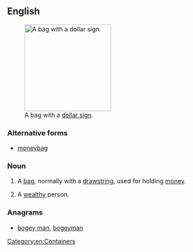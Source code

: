 {{also|moneybag}}
==English==
[[File:Mcol money bag.svg|thumb|200px|upright|A bag with a [[dollar sign]].]]

===Alternative forms===
* [[moneybag]]

===Noun===
{{en-noun}}

# A [[bag]], normally with a [[drawstring]], used for holding [[money]].
# {{in the plural}} A [[wealthy]] person.

===Anagrams===
* [[bogey man#English|bogey man]], [[bogeyman#English|bogeyman]]

{{Commonscat|Moneybags}}

[[Category:en:Containers]]